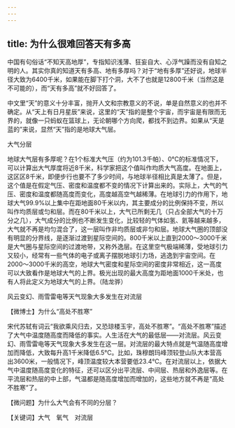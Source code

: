 ```yaml
---
---
---
```

title: 为什么很难回答天有多高
---




中国有句俗话“不知天高地厚”，专指知识浅薄、狂妄自大、心浮气躁而没有自知之明的人。其实你真的知道天有多高、地有多厚吗？对于“地有多厚”还好说，地球半径大致为6400千米，如果能在脚下打个洞，大不了也就是12800千米（当然这是不可能的），而“天有多高”就不好回答了。

中文里“天”的意义十分丰富，抛开人文和宗教意义的不说，单是自然意义的也并不确定。从“天上有日月星辰”来说，这里的“天”指的是整个宇宙，而宇宙是有限而无界的，就像一只蚂蚁在篮球上，无论朝哪个方向爬，都找不到边界。如果从“天是蓝的”来说，显然“天”指的是地球大气层。

大气分层



地球大气层有多厚呢？在1个标准大气压（约为101.3千帕）、0℃的标准情况下，可以计算出大气厚度将近8千米，科学家把这个值叫作均质大气高度。在地面上，这区区8千米，即便步行也要不了多少时间，与地球半径相比真是太薄了。但是，这个值是在假定气压、密度和温度都不变的情况下计算出来的。实际上，大气的气压、密度和温度都随高度而变化，高度越高空气越稀薄。在地球引力的作用下，地球大气99.9%以上集中在距地面80千米以内，其主要成分的比例保持不变，所以叫作均质层或匀和层。而在80千米以上，大气已所剩无几（只占全部大气的十万分之几），大气成分的比例也不断发生变化，比较轻的气体如氢、氦等越来越多，大气就不再是均匀混合了，这一层叫作非均质层或非匀和层。地球大气圈的顶部没有明显的分界线，是逐渐过渡到星际空间的。800千米以上直到2000～3000千米是大气圈与星际空间的过渡地带，又称外逸层。在这里空气极端稀薄，受地球引力又较小，经常有一些气体的电子或离子摆脱地球引力场，逃逸到宇宙空间。在2000～3000千米的高空，地球大气密度和星际空间的密度非常相近，这一高度可以大致看作是地球大气的上界。极光出现的最大高度为距地面1000千米处，也有人将此定义为地球大气的上界。（陆龙骅）

风云变幻、雨雪雷电等天气现象大多发生在对流层





【微博士】为什么“高处不胜寒”

宋代苏轼有词云“我欲乘风归去，又恐琼楼玉宇，高处不胜寒”。“高处不胜寒”描述了大气中温度随高度而降低的事实。人生活在大气的最低层——对流层。风云变幻、雨雪雷电等天气现象大多发生在这一层。对流层的最大特点就是气温随高度增加而降低，大致每升高1千米降低6.5℃。比如，珠穆朗玛峰顶较登山队大本营高出3600米，一般情况下，峰顶温度较大本营要低23.4℃。在对流层以上，依据大气中温度随高度变化的特征，还可以区分出平流层、中间层、热层和外逸层等。在平流层和热层的中上部，气温都是随高度增加而增加的，这些地方就不再是“高处不胜寒”了。

【微问题】为什么大气会有不同的分层？

【关键词】大气　氧气　对流层